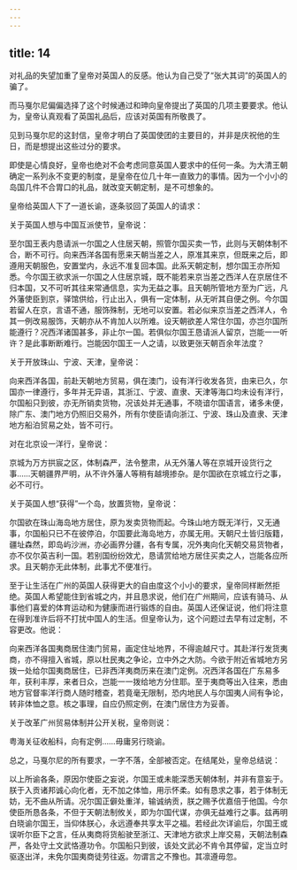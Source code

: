 ```yaml
---
---
---
```

title: 14
---



对礼品的失望加重了皇帝对英国人的反感。他认为自己受了“张大其词”的英国人的骗了。

而马戛尔尼偏偏选择了这个时候通过和珅向皇帝提出了英国的几项主要要求。他认为，皇帝认真观看了英国礼品后，应该对英国有所敬畏了。

见到马戛尔尼的这封信，皇帝才明白了英国使团的主要目的，并非是庆祝他的生日，而是想提出这些过分的要求。

即使是心情良好，皇帝也绝对不会考虑同意英国人要求中的任何一条。为大清王朝确定一系列永不变更的制度，是皇帝在位几十年一直致力的事情。因为一个小小的岛国几件不合胃口的礼品，就改变天朝定制，是不可想象的。

皇帝给英国人下了一道长谕，逐条驳回了英国人的请求：

关于英国人想与中国互派使节，皇帝说：

至尔国王表内恳请派一尔国之人住居天朝，照管尔国买卖一节，此则与天朝体制不合，断不可行。向来西洋各国有愿来天朝当差之人，原准其来京，但既来之后，即遵用天朝服色，安置堂内，永远不准复回本国。此系天朝定制，想尔国王亦所知悉。今尔国王欲求派一尔国之人住居京城，既不能若来京当差之西洋人在京居住不归本国，又不可听其往来常通信息，实为无益之事。且天朝所管地方至为广远，凡外藩使臣到京，驿馆供给，行止出入，俱有一定体制，从无听其自便之例。今尔国若留人在京，言语不通，服饰殊制，无地可以安置。若必似来京当差之西洋人，令其一例改易服饰，天朝亦从不肯加人以所难。设天朝欲差人常住尔国，亦岂尔国所能遵行？况西洋诸国甚多，非止尔一国。若俱似尔国王恳请派人留京，岂能一一听许？是此事断断难行。岂能因尔国王一人之请，以致更张天朝百余年法度？

关于开放珠山、宁波、天津，皇帝说：

向来西洋各国，前赴天朝地方贸易，俱在澳门，设有洋行收发各货，由来已久，尔国亦一律遵行，多年并无异语，其浙江、宁波、直隶、天津等海口均未设有洋行，尔国船只到彼，亦无所销卖货物，况该处并无通事，不晓谙尔国语言，诸多未便，除广东、澳门地方仍照旧交易外，所有尔使臣请向浙江、宁波、珠山及直隶、天津地方船泊贸易之处，皆不可行。

对在北京设一洋行，皇帝说：

京城为万方拱宸之区，体制森严，法令整肃，从无外藩人等在京城开设货行之事……天朝疆界严明，从不许外藩人等稍有越境掺杂。是尔国欲在京城立行之事，必不可行。

关于英国人想“获得”一个岛，放置货物，皇帝说：

尔国欲在珠山海岛地方居住，原为发卖货物而起。今珠山地方既无洋行，又无通事，尔国船只已不在彼停泊，尔国要此海岛地方，亦属无用。天朝尺土皆归版籍，疆址森然，即岛屿沙洲，亦必画界分疆，各有专属，况外夷向化天朝交易货物者，亦不仅尔英吉利一国。若别国纷纷效尤，恳请赏给地方居住买卖之人，岂能各应所求。且天朝亦无此体制，此事尤不便准行。

至于让生活在广州的英国人获得更大的自由度这个小小的要求，皇帝同样断然拒绝。英国人希望能住到省城之内，并且恳求说，他们在广州期间，应该有骑马、从事他们喜爱的体育运动和为健康而进行锻炼的自由。英国人还保证说，他们将注意在得到准许后将不打扰中国人的生活。但皇帝认为，这个问题过去早有过定制，不容更改。他说：

向来西洋各国夷商居住澳门贸易，画定住址地界，不得逾越尺寸。其赴洋行发货夷商，亦不得擅入省城，原以杜民夷之争论，立中外之大防。今欲于附近省城地方另拨一处给尔国夷商居住，已非西洋夷商历来在澳门定例。况西洋各国在广东易多年，获利丰厚，来者日众，岂能一一拨给地方分住耶。至于夷商等出入往来，悉由地方官督率洋行商人随时稽查，若竟毫无限制，恐内地民人与尔国夷人间有争论，转非体恤之意。核之事理，自应仍照定例，在澳门居住方为妥善。

关于改革广州贸易体制并公开关税，皇帝则说：

粤海关征收船科，向有定例……毋庸另行晓谕。

总之，马戛尔尼的所有要求，一字不落，全部被否定。在结尾处，皇帝总结说：

以上所谕各条，原因尔使臣之妄说，尔国王或未能深悉天朝体制，并非有意妄于。朕于入贡诸邦诚心向化者，无不加之体恤，用示怀柔。如有恳求之事，若于体制无妨，无不曲从所请。况尔国正僻处重洋，输诚纳贡，朕之赐予优嘉倍于他国。今尔使臣所恳各条，不但于天朝法制攸关，即为尔国代谋，亦俱无益难行之事。兹再明白晓谕尔国王，当仰体朕心，永远遵奉共享太平之福。若经此次详谕后，尔国王或误听尔臣下之言，任从夷商将货船驶至浙江、天津地方欲求上岸交易，天朝法制森严，各处守土文武恪遵功令。尔国船只到彼，该处文武必不肯令其停留，定当立时驱逐出洋，未免尔国夷商徒劳往返。勿谓言之不豫也。其凛遵毋忽。
